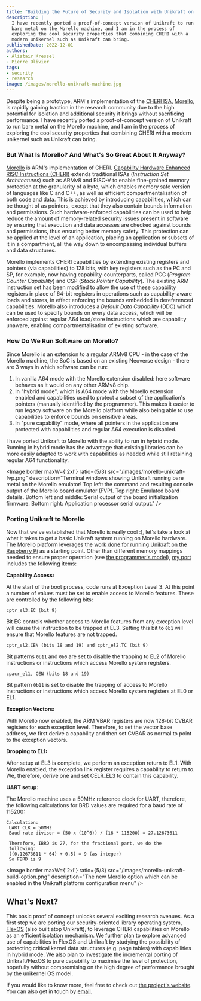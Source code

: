 ```yaml
---
title: "Building the Future of Security and Isolation with Unikraft on Morello!"
description: |
  I have recently ported a proof-of-concept version of Unikraft to run 
  bare metal on the Morello machine, and I am in the process of 
  exploring the cool security properties that combining CHERI with a 
  modern unikernel such as Unikraft can bring.
publishedDate: 2022-12-01
authors:
- Alistair Kressel
- Pierre Olivier
tags:
- security
- research
image: /images/morello-unikraft-machine.jpg
---
```


Despite being a prototype, ARM's implementation of the [CHERI ISA](https://www.cl.cam.ac.uk/research/security/ctsrd/cheri/), [Morello](https://www.arm.com/architecture/cpu/morello), is rapidly gaining traction in the research community due to the high potential for isolation and additional security it brings without sacrificing performance.
I have recently ported a proof-of-concept version of Unikraft to run bare metal on the Morello machine, and I am in the process of exploring the cool security properties that combining CHERI with a modern unikernel such as Unikraft can bring.

### But What **Is** Morello? And What's So Great About It Anyway?

[Morello](https://www.arm.com/architecture/cpu/morello) is ARM's implementation of CHERI.
[Capability Hardware Enhanced RISC Instructions (CHERI)](https://www.cl.cam.ac.uk/research/security/ctsrd/cheri/) extends traditional ISAs (_Instruction Set Architectures_) such as ARMv8 and RISC-V to enable fine-grained memory protection at the granularity of a byte, which enables memory safe version of languages like C and C++, as well as efficient compartmentalisation of both code and data.
This is achieved by introducing capabilities, which can be thought of as pointers, except that they also contain bounds information and permissions.
Such hardware-enforced capabilities can be used to help reduce the amount of memory-related security issues present in software by ensuring that execution and data accesses are checked against bounds and permissions, thus ensuring better memory safety.
This protection can be applied at the level of an application, placing an application or subsets of it in a compartment, all the way down to encompassing individual buffers and data structures.

Morello implements CHERI capabilities by extending existing registers and pointers (via capabilities)  to 128 bits, with key registers such as the PC and SP, for example, now having capability-counterparts, called PCC (_Program Counter Capability_) and CSP (_Stack Pointer Capability_).
The existing ARM instruction set has been modified to allow the use of these capability registers in place of 64-bit registers in operations such as capability-aware  loads and stores, in effect enforcing the bounds embedded in dereferenced capabilities.
Morello also introduces a _Default Data Capability_ (DDC) which can be used to specify bounds on every data access, which will be enforced against regular A64 load/store instructions which are capability unaware, enabling compartmentalisation of existing software.

### How Do We Run Software on Morello?

Since Morello is an extension to a regular ARMv8 CPU - in the case of the Morello machine, the SoC is based on an existing Neoverse design - there are 3 ways in which software can be run:

1. In vanilla A64 mode with the Morello extension disabled: here software behaves as it would on any other ARMv8 chip.
1. In "hybrid mode", which is A64 mode with the Morello extension enabled and capabilities used to protect a subset of the application's pointers (manually identified by the programmer).
   This makes it easier to run legacy software on the Morello platform while also being able to use capabilities to enforce bounds on sensitive areas.
1. In "pure capability" mode, where all pointers in the application are protected with capabilities and regular A64 execution is disabled.

I have ported Unikraft to Morello with the ability to run in hybrid mode.
Running in hybrid mode has the advantage that existing libraries can be more easily adapted to work with capabilities as needed while still retaining regular A64 functionality.

<Image
  border
  maxW={'2xl'}
  ratio={5/3}
  src="/images/morello-unikraft-fvp.png"
  description="Terminal windows showing Unikraft running bare metal on the Morello emulator! Top left: the command and resulting console output of the Morello board emulator (FVP). Top right: Emulated board details. Bottom left and middle: Serial output of the board initialization firmware. Bottom right: Application processor serial output."
/>

### Porting Unikraft to Morello

Now that we've established that Morello is really cool :), let's take a look at what it takes to get a basic Unikraft system running on Morello hardware.
The Morello platform leverages the [work done for running Unikraft on the Raspberry Pi](https://github.com/unikraft/plat-raspi/tree/spagani-devel) as a starting point.
Other than different memory mappings needed to ensure proper operation (see [the programmer's model](https://developer.arm.com/documentation/102278/latest)), [my port](https://github.com/jkressel/uk-plat-morello) includes the following items:

**Capability Access:**

At the start of the boot process, code runs at Exception Level 3.
At this point a number of values must be set to enable access to Morello features.
These are controlled by the following bits:

```none
cptr_el3.EC (bit 9)
```

Bit EC controls whether access to Morello features from any exception level will cause the instruction to be trapped at EL3.
Setting this bit to `0b1` will ensure that Morello features are not trapped.

```none
cptr_el2.CEN (bits 18 and 19) and cptr_el2.TC (bit 9)
```

Bit patterns `0b11` and `0b0` are set to disable the trapping to EL2 of Morello instructions or instructions which access Morello system registers.

```none
cpacr_el1, CEN (bits 18 and 19)
```

Bit pattern `0b11` is set to disable the trapping of access to Morello instructions or instructions which access Morello system registers at EL0 or EL1.

**Exception Vectors:**

With Morello now enabled, the ARM VBAR registers are now 128-bit CVBAR registers for each exception level.
Therefore, to set the vector base address, we first derive a capability and then set CVBAR as normal to point to the exception vectors.

**Dropping to EL1:**

After setup at EL3 is complete, we perform an exception return to EL1.
With Morello enabled, the exception link register requires a capability to return to.
We, therefore, derive one and set CELR_EL3 to contain this capability.

**UART setup:**

The Morello machine uses a 50MHz reference clock for UART, therefore, the following calculations for BRD values are required for a baud rate of 115200:

```none
Calculation:
 UART_CLK = 50MHz
 Baud rate divisor = (50 x (10^6)) / (16 * 115200) = 27.12673611

 Therefore, IBRD is 27, for the fractional part, we do the
 following:
 ((0.12673611 * 64) + 0.5) = 9 (as integer)
 So FBRD is 9
```

<Image
  border
  maxW={'2xl'}
  ratio={5/3}
  src="/images/morello-unikraft-build-option.png"
  description="The new Morello option which can be enabled in the Unikraft platform configuration menu"
/>

## What's Next?

This basic proof of concept unlocks several exciting research avenues.
As a first step we are porting our security-oriented library operating system, [FlexOS](https://project-flexos.github.io/) (also built atop Unikraft), to leverage CHERI capabilities on Morello as an efficient isolation mechanism.
We further plan to explore advanced use of capabilities in FlexOS and Unikraft by studying the possibility of protecting critical kernel data structures (e.g. page tables) with capabilities in hybrid mode.
We also plan  to investigate the incremental porting of Unikraft/FlexOS to pure capability to maximise the level of protection, hopefully without compromising on the high degree of performance brought by the unikernel OS model.

If you would like to know more, feel free to check out [the project's website](https://olivierpierre.github.io/project-flexcap/).
You can also get in touch by [email](https://sites.google.com/view/pierreolivier/contact-location).
